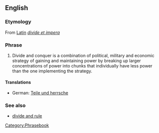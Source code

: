 ==English==

===Etymology===
From [[w:Latin|Latin]] ''[[divide et impera]]''

===Phrase===

# Divide and conquer is a combination of political, military and economic strategy of gaining and maintaining power by breaking up larger concentrations of power into chunks that individually have less power than the one implementing the strategy.

====Translations====
{{trans-top|Divide and conquer}}
*German: [[Teile und herrsche]]
{{trans-mid}}
{{trans-bottom}}

===See also===
*[[divide and rule]]

[[Category:Phrasebook]]